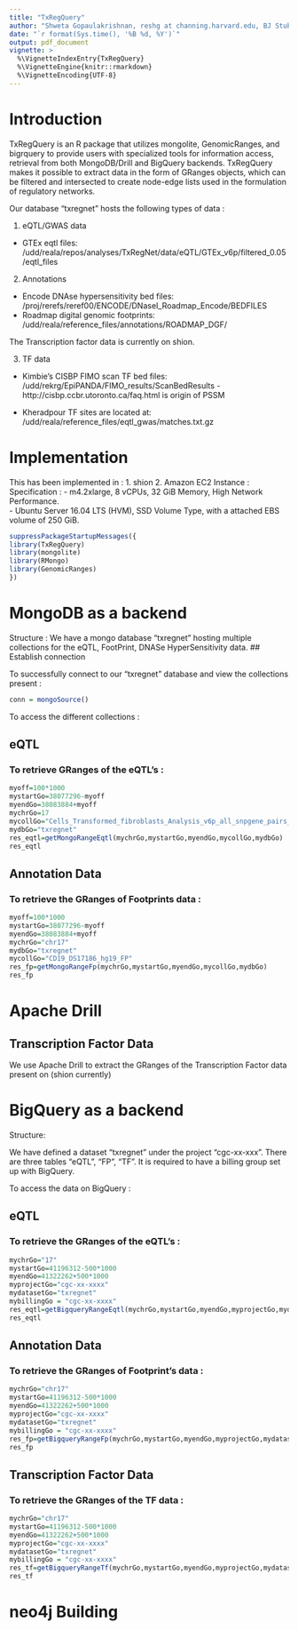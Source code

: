 ```yaml
---
title: "TxRegQuery"
author: "Shweta Gopaulakrishnan, reshg at channing.harvard.edu, BJ Stubbs rebjh at channing.harvard.edu"
date: "`r format(Sys.time(), '%B %d, %Y')`"
output: pdf_document
vignette: >
  %\VignetteIndexEntry{TxRegQuery}
  %\VignetteEngine{knitr::rmarkdown}
  %\VignetteEncoding{UTF-8}
---
```


# Introduction

TxRegQuery is an R package that utilizes mongolite, GenomicRanges, and bigrquery to provide users with specialized tools for information access, retrieval from both MongoDB/Drill and BigQuery backends. TxRegQuery makes it possible to extract data in the form of GRanges objects, which can be filtered and intersected to create node-edge lists used in the formulation of regulatory networks. 

Our database "txregnet" hosts the following types of data : 

1.  eQTL/GWAS data
- GTEx eqtl files: /udd/reala/repos/analyses/TxRegNet/data/eQTL/GTEx_v6p/filtered_0.05/eqtl_files

2.  Annotations

- Encode DNAse hypersensitivity bed files: /proj/rerefs/reref00/ENCODE/DNaseI_Roadmap_Encode/BEDFILES
- Roadmap digital genomic footprints: /udd/reala/reference_files/annotations/ROADMAP_DGF/

The Transcription factor data is currently on shion. 

3. TF data

- Kimbie's CISBP FIMO scan TF bed files: /udd/rekrg/EpiPANDA/FIMO_results/ScanBedResults - http://cisbp.ccbr.utoronto.ca/faq.html is origin of PSSM

- Kheradpour TF sites are located at: /udd/reala/reference_files/eqtl_gwas/matches.txt.gz

# Implementation 

This has been implemented in : 
1. shion 
2. Amazon EC2 Instance :
   Specification : 
   - m4.2xlarge, 8 vCPUs, 32 GiB Memory, High Network Performance.  
   - Ubuntu Server 16.04 LTS (HVM), SSD Volume Type, with a attached EBS volume of 250 GiB.

```r
suppressPackageStartupMessages({
library(TxRegQuery)
library(mongolite)
library(RMongo)
library(GenomicRanges)
})
```
# MongoDB as a backend 

Structure : 
We have a mongo database "txregnet" hosting multiple collections for the eQTL, FootPrint, DNASe HyperSensitivity data. 
## Establish connection 
 
To successfully connect to our "txregnet" database and view the collections present :  

```r
conn = mongoSource()

```
To access the different collections : 

## eQTL
### To retrieve GRanges of the eQTL's : 

```r

myoff=100*1000
mystartGo=38077296-myoff
myendGo=38083884+myoff
mychrGo=17
mycollGo="Cells_Transformed_fibroblasts_Analysis_v6p_all_snpgene_pairs_eQTL"
mydbGo="txregnet"
res_eqtl=getMongoRangeEqtl(mychrGo,mystartGo,myendGo,mycollGo,mydbGo)
res_eqtl
```

## Annotation Data
### To retrieve the GRanges of Footprints data :

```r

myoff=100*1000
mystartGo=38077296-myoff
myendGo=38083884+myoff
mychrGo="chr17"
mydbGo="txregnet"
mycollGo="CD19_DS17186_hg19_FP"
res_fp=getMongoRangeFp(mychrGo,mystartGo,myendGo,mycollGo,mydbGo)
res_fp
```

# Apache Drill
## Transcription Factor Data

We use Apache Drill to extract the GRanges of the Transcription Factor data present on (shion currently)

# BigQuery as a backend

Structure:

We have defined a dataset "txregnet" under the project "cgc-xx-xxx". There are three tables "eQTL", "FP", "TF". 
It is required to have a billing group set up with BigQuery.

To access the data on BigQuery : 

## eQTL 
### To retrieve the GRanges of the eQTL's : 

```r

mychrGo="17"
mystartGo=41196312-500*1000
myendGo=41322262+500*1000
myprojectGo="cgc-xx-xxxx"
mydatasetGo="txregnet"
mybillingGo = "cgc-xx-xxxx"
res_eqtl=getBigqueryRangeEqtl(mychrGo,mystartGo,myendGo,myprojectGo,mydatasetGo,mybillingGo)
res_eqtl
```
## Annotation Data 
### To retrieve the GRanges of Footprint's data : 

```r

mychrGo="chr17"
mystartGo=41196312-500*1000
myendGo=41322262+500*1000
myprojectGo="cgc-xx-xxxx"
mydatasetGo="txregnet"
mybillingGo = "cgc-xx-xxxx"
res_fp=getBigqueryRangeFp(mychrGo,mystartGo,myendGo,myprojectGo,mydatasetGo,mybillingGo)
res_fp
```
## Transcription Factor Data
### To retrieve the GRanges of the TF data : 

```r

mychrGo="chr17"
mystartGo=41196312-500*1000
myendGo=41322262+500*1000
myprojectGo="cgc-xx-xxxx"
mydatasetGo="txregnet"
mybillingGo = "cgc-xx-xxxx"
res_tf=getBigqueryRangeTf(mychrGo,mystartGo,myendGo,myprojectGo,mydatasetGo,mybillingGo)
res_tf
```
# neo4j Building 



